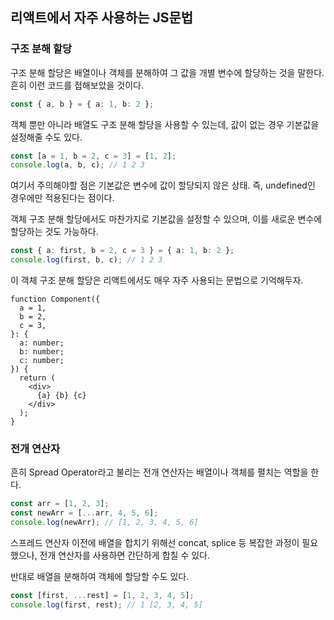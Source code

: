 ## 리액트에서 자주 사용하는 JS문법

### 구조 분해 할당

구조 분해 할당은 배열이나 객체를 분해하여 그 값을 개별 변수에 할당하는 것을 말한다.
흔히 이런 코드를 접해보았을 것이다.

```ts
const { a, b } = { a: 1, b: 2 };
```

객체 뿐만 아니라 배열도 구조 분해 할당을 사용할 수 있는데, 값이 없는 경우 기본값을 설정해줄 수도 있다.

```ts
const [a = 1, b = 2, c = 3] = [1, 2];
console.log(a, b, c); // 1 2 3
```

여기서 주의해야할 점은 기본값은 변수에 값이 할당되지 않은 상태. 즉, undefined인 경우에만 적용된다는 점이다.

객체 구조 분해 할당에서도 마찬가지로 기본값을 설정할 수 있으며, 이를 새로운 변수에 할당하는 것도 가능하다.

```ts
const { a: first, b = 2, c = 3 } = { a: 1, b: 2 };
console.log(first, b, c); // 1 2 3
```

이 객체 구조 분해 할당은 리액트에서도 매우 자주 사용되는 문법으로 기억해두자.

```tsx
function Component({
  a = 1,
  b = 2,
  c = 3,
}: {
  a: number;
  b: number;
  c: number;
}) {
  return (
    <div>
      {a} {b} {c}
    </div>
  );
}
```

### 전개 연산자

흔히 Spread Operator라고 불리는 전개 연산자는 배열이나 객체를 펼치는 역할을 한다.

```ts
const arr = [1, 2, 3];
const newArr = [...arr, 4, 5, 6];
console.log(newArr); // [1, 2, 3, 4, 5, 6]
```

스프레드 연산자 이전에 배열을 합치기 위해선 concat, splice 등 복잡한 과정이 필요했으나, 전개 연산자를 사용하면 간단하게 합칠 수 있다.

반대로 배열을 분해하여 객체에 할당할 수도 있다.

```ts
const [first, ...rest] = [1, 2, 3, 4, 5];
console.log(first, rest); // 1 [2, 3, 4, 5]
```

